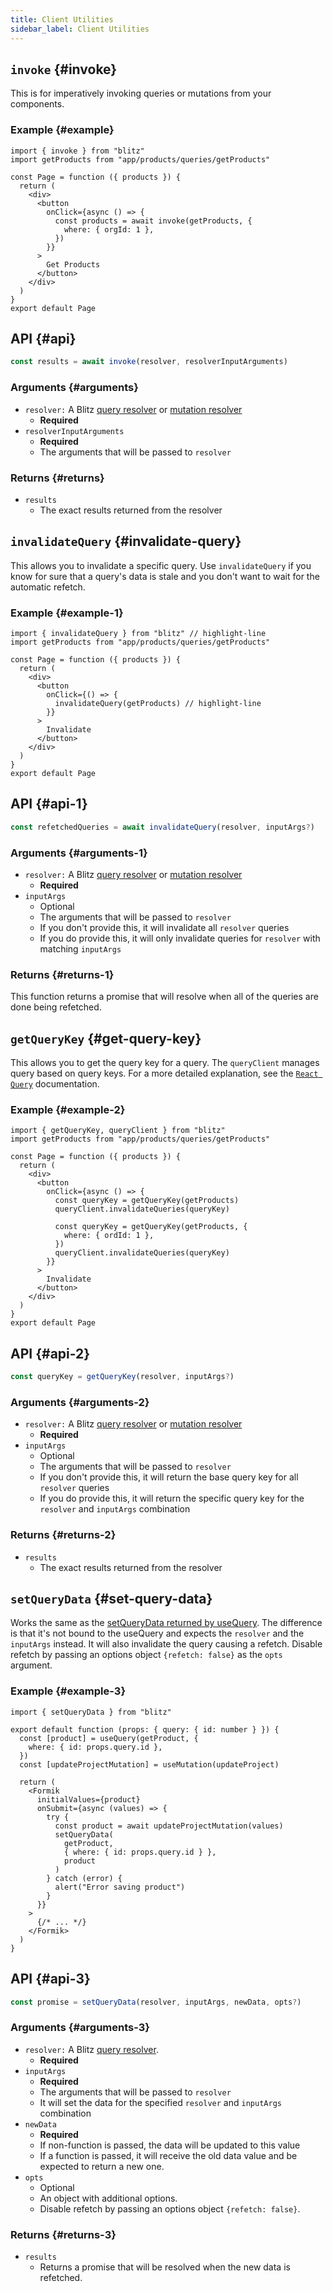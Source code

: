 ```yaml
---
title: Client Utilities
sidebar_label: Client Utilities
---
```


## `invoke` {#invoke}

This is for imperatively invoking queries or mutations from your
components.

### Example {#example}

```tsx
import { invoke } from "blitz"
import getProducts from "app/products/queries/getProducts"

const Page = function ({ products }) {
  return (
    <div>
      <button
        onClick={async () => {
          const products = await invoke(getProducts, {
            where: { orgId: 1 },
          })
        }}
      >
        Get Products
      </button>
    </div>
  )
}
export default Page
```

## API {#api}

<!-- prettier-ignore -->
```js
const results = await invoke(resolver, resolverInputArguments)
```

### Arguments {#arguments}

- `resolver:` A Blitz [query resolver](./query-resolvers) or
  [mutation resolver](./mutation-resolvers)
  - **Required**
- `resolverInputArguments`
  - **Required**
  - The arguments that will be passed to `resolver`

### Returns {#returns}

- `results`
  - The exact results returned from the resolver

## `invalidateQuery` {#invalidate-query}

This allows you to invalidate a specific query. Use `invalidateQuery` if
you know for sure that a query's data is stale and you don't want to wait
for the automatic refetch.

### Example {#example-1}

```tsx
import { invalidateQuery } from "blitz" // highlight-line
import getProducts from "app/products/queries/getProducts"

const Page = function ({ products }) {
  return (
    <div>
      <button
        onClick={() => {
          invalidateQuery(getProducts) // highlight-line
        }}
      >
        Invalidate
      </button>
    </div>
  )
}
export default Page
```

## API {#api-1}

<!-- prettier-ignore -->
```js
const refetchedQueries = await invalidateQuery(resolver, inputArgs?)
```

### Arguments {#arguments-1}

- `resolver:` A Blitz [query resolver](./query-resolvers) or
  [mutation resolver](./mutation-resolvers)
  - **Required**
- `inputArgs`
  - Optional
  - The arguments that will be passed to `resolver`
  - If you don't provide this, it will invalidate all `resolver` queries
  - If you do provide this, it will only invalidate queries for `resolver`
    with matching `inputArgs`

### Returns {#returns-1}

This function returns a promise that will resolve when all of the queries
are done being refetched.

## `getQueryKey` {#get-query-key}

This allows you to get the query key for a query. The `queryClient`
manages query based on query keys. For a more detailed explanation, see
the [`React Query`](https://react-query.tanstack.com/guides/query-keys)
documentation.

### Example {#example-2}

```tsx
import { getQueryKey, queryClient } from "blitz"
import getProducts from "app/products/queries/getProducts"

const Page = function ({ products }) {
  return (
    <div>
      <button
        onClick={async () => {
          const queryKey = getQueryKey(getProducts)
          queryClient.invalidateQueries(queryKey)

          const queryKey = getQueryKey(getProducts, {
            where: { ordId: 1 },
          })
          queryClient.invalidateQueries(queryKey)
        }}
      >
        Invalidate
      </button>
    </div>
  )
}
export default Page
```

## API {#api-2}

<!-- prettier-ignore -->
```js
const queryKey = getQueryKey(resolver, inputArgs?)
```

### Arguments {#arguments-2}

- `resolver:` A Blitz [query resolver](./query-resolvers) or
  [mutation resolver](./mutation-resolvers)
  - **Required**
- `inputArgs`
  - Optional
  - The arguments that will be passed to `resolver`
  - If you don't provide this, it will return the base query key for all
    `resolver` queries
  - If you do provide this, it will return the specific query key for the
    `resolver` and `inputArgs` combination

### Returns {#returns-2}

- `results`
  - The exact results returned from the resolver

## `setQueryData` {#set-query-data}

Works the same as the
[setQueryData returned by useQuery](./use-query#setQueryData). The
difference is that it's not bound to the useQuery and expects the
`resolver` and the `inputArgs` instead. It will also invalidate the query
causing a refetch. Disable refetch by passing an options object
`{refetch: false}` as the `opts` argument.

### Example {#example-3}

```tsx
import { setQueryData } from "blitz"

export default function (props: { query: { id: number } }) {
  const [product] = useQuery(getProduct, {
    where: { id: props.query.id },
  })
  const [updateProjectMutation] = useMutation(updateProject)

  return (
    <Formik
      initialValues={product}
      onSubmit={async (values) => {
        try {
          const product = await updateProjectMutation(values)
          setQueryData(
            getProduct,
            { where: { id: props.query.id } },
            product
          )
        } catch (error) {
          alert("Error saving product")
        }
      }}
    >
      {/* ... */}
    </Formik>
  )
}
```

## API {#api-3}

<!-- prettier-ignore -->
```js
const promise = setQueryData(resolver, inputArgs, newData, opts?)
```

### Arguments {#arguments-3}

- `resolver:` A Blitz [query resolver](./query-resolvers).
  - **Required**
- `inputArgs`
  - **Required**
  - The arguments that will be passed to `resolver`
  - It will set the data for the specified `resolver` and `inputArgs`
    combination
- `newData`
  - **Required**
  - If non-function is passed, the data will be updated to this value
  - If a function is passed, it will receive the old data value and be
    expected to return a new one.
- `opts`
  - Optional
  - An object with additional options.
  - Disable refetch by passing an options object `{refetch: false}`.

### Returns {#returns-3}

- `results`
  - Returns a promise that will be resolved when the new data is
    refetched.
